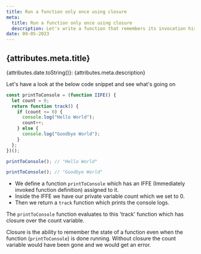 ```yaml
---
title: Run a function only once using closure
meta:
  title: Run a function only once using closure
  description: Let's write a function that remembers its invocation history
date: 09-05-2023
---
```


## {attributes.meta.title}

{attributes.date.toString()}: {attributes.meta.description}

Let's have a look at the below code snippet and see what's going on

```js
const printToConsole = (function IIFE() {
  let count = 0;
  return function track() {
    if (count <= 0) {
      console.log("Hello World");
      count++;
    } else {
      console.log("Goodbye World");
    }
  };
})();

printToConsole(); // "Hello World"

printToConsole(); // "Goodbye World"
```

- We define a function `printToConsole` which has an IFFE (Immediately invoked function definition) assigned to it.
- Inside the IFFE we have our private variable count which we set to 0.
- Then we return a `track` function which prints the console logs.

The `printToConsole` function evaluates to this 'track' function which has closure over the count variable.

Closure is the ability to remember the state of a function even when the function (`printToConsole`) is done running.
Without closure the count variable would have been gone and we would get an error.

